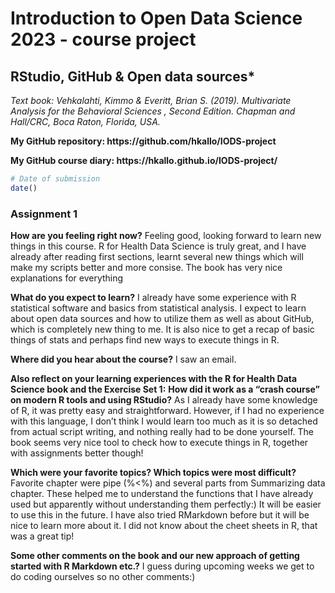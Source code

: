 
# Introduction to Open Data Science 2023 - course project

## RStudio, GitHub & Open data sources*

*Text book: Vehkalahti, Kimmo & Everitt, Brian S. (2019). Multivariate Analysis for the Behavioral Sciences , Second Edition. Chapman and Hall/CRC, Boca Raton, Florida, USA.*

**My GitHub repository: https://github.com/hkallo/IODS-project**

**My GitHub course diary: https://hkallo.github.io/IODS-project/**
```r
# Date of submission
date()

```

### Assignment 1

**How are you feeling right now?**
Feeling good, looking forward to learn new things in this course. R for Health Data Science is truly great, and I have already after reading first sections, learnt several new things which will make my scripts better and more consise. The book has very nice explanations for everything

**What do you expect to learn?**
I already have some experience with R statistical software and basics from statistical analysis. I expect to learn about open data sources and how to utilize them as well as about GitHub, which is completely new thing to me. It is also nice to get a recap of basic things of stats and perhaps find new ways to execute things in R.

**Where did you hear about the course?**
I saw an email.

**Also reflect on your learning experiences with the R for Health Data Science book and the Exercise Set 1:**
**How did it work as a "crash course" on modern R tools and using RStudio?**
As I already have some knowledge of R, it was pretty easy and straightforward. However, if I had no experience with this language, I don't think I would learn too much as it is so detached from actual script writing, and nothing really had to be done yourself. The book seems very nice tool to check how to execute things in R, together with assignments better though!

**Which were your favorite topics? Which topics were most difficult?**
Favorite chapter were pipe (%<%) and several parts from Summarizing data chapter. These helped me to understand the functions that I have already used but apparently without understanding them perfectly:) It will be easier to use this in the future. I have also tried RMarkdown before but it will be nice to learn more about it. I did not know about the cheet sheets in R, that was a great tip!

**Some other comments on the book and our new approach of getting started with R Markdown etc.?**
I guess during upcoming weeks we get to do coding ourselves so no other comments:)



